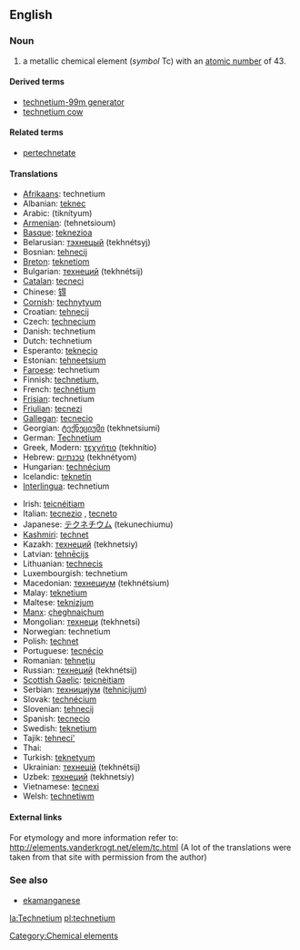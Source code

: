 {{See|Technetium}}
==English==
{{elements|Tc|molybdenum|Mo|ruthenium|Ru}}
=== Noun ===
{{en-noun-unc}}
{{wikipedia}}

# a metallic chemical element (''symbol'' Tc) with an [[atomic number]] of 43.

====Derived terms====
*[[technetium-99m generator]]
*[[technetium cow]]

====Related terms====
*[[pertechnetate]]

==== Translations ====
{{top}}
*[[Afrikaans]]: technetium
*Albanian: [[teknec]]
*Arabic: {{ARchar|[[تكنيتيوم]]}} (tiknítyum) {{m}}
*[[Armenian]]: (tehnetsioum)
*[[Basque]]: [[teknezioa]]
*Belarusian: [[тэхнецый]] (tekhnétsyj) {{m}}
*Bosnian: [[tehnecij]]
*[[Breton]]: [[teknetiom]]
*Bulgarian: [[технеций]] (tekhnétsij) {{m}}
*[[Catalan]]: [[tecneci]]
*Chinese: [[锝]]
*[[Cornish]]: [[technytyum]]
*Croatian: [[tehnecij]]
*Czech: [[technecium]]
*Danish: technetium
*Dutch: technetium {{n}}
*Esperanto: [[teknecio]]
*Estonian: [[tehneetsium]]
*[[Faroese]]: technetium
*Finnish: [[technetium,]]
*French: [[technétium]] {{m}}
*[[Frisian]]: technetium
*[[Friulian]]: [[tecnezi]]
*[[Gallegan]]: [[tecnecio]]
*Georgian: [[ტექნეციუმი]] (tekhnetsiumi)
*German: [[Technetium ]]{{n}}
*Greek, Modern: [[τεχνήτιο]] (tekhnítio) {{n}}
*Hebrew: [[טכנתיום]] (tekhnétyom)
*Hungarian: [[technécium]]
*Icelandic: [[teknetín]]
*[[Interlingua]]: technetium
{{mid}}
*Irish: [[teicnéitiam]]
*Italian: [[tecnezio]] {{m}}, [[tecneto]] {{m}}
*Japanese: [[テクネチウム]] (tekunechiumu)
*[[Kashmiri]]: [[technet]]
*Kazakh: [[технеций]] (tekhnetsiy)
*Latvian: [[tehnēcijs]]
*Lithuanian: [[technecis]]
*Luxembourgish: technetium
*Macedonian: [[технециум]] (tekhnétsium) {{m}}
*Malay: [[teknetium]]
*Maltese: [[teknizjum]]
*[[Manx]]: [[çheghnaiçhum]]
*Mongolian: [[технеци]] (tekhnetsi)
*Norwegian: technetium
*Polish: [[technet]] {{m}}
*Portuguese: [[tecnécio]] {{m}}
*Romanian: [[tehneţiu]] {{n}}
*Russian: [[технеций]] (tekhnétsij) {{m}}
*[[Scottish Gaelic]]: [[teicnèitiam]]
*Serbian: [[технициjум]] ([[tehnicijum]]) {{m}}
*Slovak: [[technécium]]
*Slovenian: [[tehnecij]]
*Spanish: [[tecnecio]] {{m}}
*Swedish: [[teknetium]]
*Tajik: [[tehneci']]
*Thai: {{THchar|[[เทคนีเЄียม]]}}
*Turkish: [[teknetyum]]
*Ukrainian: [[технецiй]] (tekhnétsij) {{m}}
*Uzbek: [[технеций]] (tekhnetsiy)
*Vietnamese: [[tecnexi]]
*Welsh: [[technetiwm]]
{{bottom}}

====External links====
For etymology and more information refer to:
http://elements.vanderkrogt.net/elem/tc.html
(A lot of the translations were taken from that site with permission from the author)

===See also===
*[[ekamanganese]]

[[Category:Chemical elements]]

[[la:Technetium]]
[[pl:technetium]]